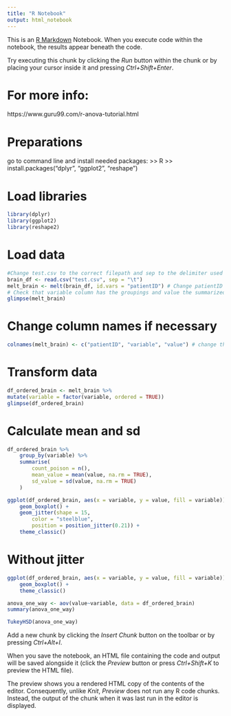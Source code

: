 ```yaml
---
title: "R Notebook"
output: html_notebook
---
```


This is an [R Markdown](http://rmarkdown.rstudio.com) Notebook. When you execute code within the notebook, the results appear beneath the code. 

Try executing this chunk by clicking the *Run* button within the chunk or by placing your cursor inside it and pressing *Ctrl+Shift+Enter*. 


# For more info:
https://www.guru99.com/r-anova-tutorial.html

# Preparations
go to command line and install needed packages:
>> R
>> install.packages("dplyr", "ggplot2", "reshape")

# Load libraries
```r
library(dplyr)
library(ggplot2)
library(reshape2)
```

# Load data
```r
#Change test.csv to the correct filepath and sep to the delimiter used in your data (\t=tab)
brain_df <- read.csv("test.csv", sep = "\t")
melt_brain <- melt(brain_df, id.vars = "patientID") # Change patientID to the name of the ID column in your data
# Check that variable column has the groupings and value the summarized values
glimpse(melt_brain)
```

# Change column names if necessary
```r
colnames(melt_brain) <- c("patientID", "variable", "value") # change these to resemble the correct order of your data e.g. if column 1 has measurement values, column 2 IDs anf column 3 group names then this would be c("value", "patientID", "variable")
```

# Transform data
```r
df_ordered_brain <- melt_brain %>%
mutate(variable = factor(variable, ordered = TRUE))
glimpse(df_ordered_brain)
```

# Calculate mean and sd
```r
df_ordered_brain %>%
	group_by(variable) %>%
	summarise(
		count_poison = n(),
		mean_value = mean(value, na.rm = TRUE),
		sd_value = sd(value, na.rm = TRUE)
	)

```

```r
ggplot(df_ordered_brain, aes(x = variable, y = value, fill = variable)) +
    geom_boxplot() +
    geom_jitter(shape = 15,
        color = "steelblue",
        position = position_jitter(0.21)) +
    theme_classic()
```

# Without jitter
```r
ggplot(df_ordered_brain, aes(x = variable, y = value, fill = variable)) +
    geom_boxplot() +
    theme_classic()
```

```r
anova_one_way <- aov(value~variable, data = df_ordered_brain)
summary(anova_one_way)
```

```r
TukeyHSD(anova_one_way)
```




Add a new chunk by clicking the *Insert Chunk* button on the toolbar or by pressing *Ctrl+Alt+I*.

When you save the notebook, an HTML file containing the code and output will be saved alongside it (click the *Preview* button or press *Ctrl+Shift+K* to preview the HTML file).

The preview shows you a rendered HTML copy of the contents of the editor. Consequently, unlike *Knit*, *Preview* does not run any R code chunks. Instead, the output of the chunk when it was last run in the editor is displayed.
